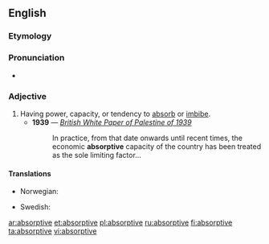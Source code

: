 ==English==

===Etymology===
{{suffix|absorption|ive}}

===Pronunciation===
* {{a|US}} {{IPA|/æb.ˈsɔɹp.tɪv/|/əb.ˈsɔɹp.tɪv/|/əb.ˈzɔɹp.tɪv/}}

===Adjective===
{{en-adj}}

# Having power, capacity, or tendency to [[absorb]] or [[imbibe]].
#* '''1939''' — ''[[s:British White Paper of Palestine of 1939|British White Paper of Palestine of 1939]]''
#*: In practice, from that date onwards until recent times, the economic '''absorptive''' capacity of the country has been treated as the sole limiting factor...

====Translations====
{{trans-top|having capacity to imbibe}}
* Norwegian: {{t|no|absorberende|n}}
{{trans-mid}}
* Swedish: {{t|sv|absorberande}}
{{trans-bottom}}

[[ar:absorptive]]
[[et:absorptive]]
[[pl:absorptive]]
[[ru:absorptive]]
[[fi:absorptive]]
[[ta:absorptive]]
[[vi:absorptive]]